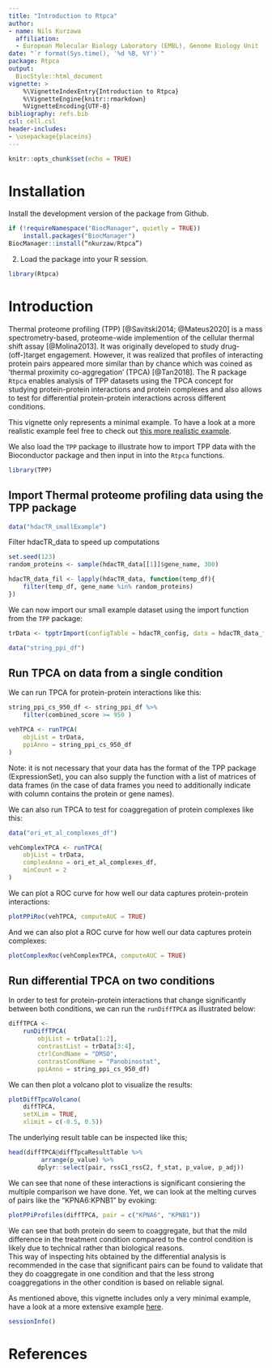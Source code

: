```yaml
---
title: "Introduction to Rtpca"
author:
- name: Nils Kurzawa
  affiliation: 
  - European Molecular Biology Laboratory (EMBL), Genome Biology Unit
date: "`r format(Sys.time(), '%d %B, %Y')`"
package: Rtpca
output:
  BiocStyle::html_document 
vignette: >
    %\VignetteIndexEntry{Introduction to Rtpca}
    %\VignetteEngine{knitr::rmarkdown}
    %VignetteEncoding{UTF-8}
bibliography: refs.bib
csl: cell.csl
header-includes: 
- \usepackage{placeins}
---
```


```r
knitr::opts_chunk$set(echo = TRUE)
```

# Installation

Install the development version of the package from Github.
```r
if (!requireNamespace("BiocManager", quietly = TRUE))
    install.packages("BiocManager")
BiocManager::install(“nkurzaw/Rtpca”)
```

2. Load the package into your R session.
```r
library(Rtpca)
```

# Introduction

Thermal proteome profiling (TPP) [@Savitski2014; @Mateus2020] is a mass spectrometry-based, proteome-wide implemention of the cellular thermal shift assay [@Molina2013]. It was originally developed to study drug-(off-)target engagement. However, it was realized that profiles of interacting protein pairs appeared more similar than by chance which was coined as 'thermal proximity co-aggregation' (TPCA) [@Tan2018]. The R package `Rtpca` enables analysis of TPP datasets using the TPCA concept for studying protein-protein interactions and protein complexes and also allows to test for differential protein-protein interactions across different conditions.         

This vignette only represents a minimal example. To have a look at a more realistic example feel free to check out [this more realistic example](https://github.com/nkurzaw/Rtpca_analysis/blob/master/Hashimoto_et_al_analysis.pdf).

We also load the `TPP` package to illustrate how to import TPP data with the Bioconductor package and then input in into the `Rtpca` functions.
```r
library(TPP)
```

## Import Thermal proteome profiling data using the TPP package
```r
data("hdacTR_smallExample")
```

Filter hdacTR_data to speed up computations
```r
set.seed(123)
random_proteins <- sample(hdacTR_data[[1]]$gene_name, 300)
```

```r
hdacTR_data_fil <- lapply(hdacTR_data, function(temp_df){
    filter(temp_df, gene_name %in% random_proteins)
})
```

We can now import our small example dataset using the import function from the `TPP` package:
```r
trData <- tpptrImport(configTable = hdacTR_config, data = hdacTR_data_fil)
```

```r
data("string_ppi_df")
```

## Run TPCA on data from a single condition

We can run TPCA for protein-protein interactions like this:
```r
string_ppi_cs_950_df <- string_ppi_df %>% 
    filter(combined_score >= 950 )

vehTPCA <- runTPCA(
    objList = trData,
    ppiAnno = string_ppi_cs_950_df
)
```
Note: it is not necessary that your data has the format of the TPP package (ExpressionSet), you can also supply the function with a list of matrices of data frames (in the case of data frames you need to additionally indicate with column contains the protein or gene names).

We can also run TPCA to test for coaggregation of protein complexes like this:
```r
data("ori_et_al_complexes_df")

vehComplexTPCA <- runTPCA(
    objList = trData,
    complexAnno = ori_et_al_complexes_df,
    minCount = 2
)
```

We can plot a ROC curve for how well our data captures protein-protein interactions:
```r
plotPPiRoc(vehTPCA, computeAUC = TRUE)
```

And we can also plot a ROC curve for how well our data captures protein complexes:

```r
plotComplexRoc(vehComplexTPCA, computeAUC = TRUE)

```


## Run differential TPCA on two conditions 

In order to test for protein-protein interactions that change significantly between both conditions, we can run the `runDiffTPCA` as illustrated below:

```r
diffTPCA <- 
    runDiffTPCA(
        objList = trData[1:2], 
        contrastList = trData[3:4],
        ctrlCondName = "DMSO",
        contrastCondName = "Panobinostat",
        ppiAnno = string_ppi_cs_950_df)
```

We can then plot a volcano plot to visualize the results:
```r
plotDiffTpcaVolcano(
    diffTPCA,
    setXLim = TRUE,
    xlimit = c(-0.5, 0.5))
```

The underlying result table can be inspected like this;
```r
head(diffTPCA@diffTpcaResultTable %>% 
         arrange(p_value) %>% 
        dplyr::select(pair, rssC1_rssC2, f_stat, p_value, p_adj))
```

We can see that none of these interactions is significant consiering the multiple comparison we have done. Yet, we can look at the melting curves of pairs like the "KPNA6:KPNB1" by evoking:

```r
plotPPiProfiles(diffTPCA, pair = c("KPNA6", "KPNB1"))
```
We can see that both protein do seem to coaggregate, but that the mild difference in the treatment condition compared to the control condition is likely due to technical rather than biological reasons.       
This way of inspecting hits obtained by the differential analysis is recommended in the case that significant pairs can be found to validate that they do coaggregate in one condition and that the less strong coaggregations in the other condition is based on reliable signal.      


As mentioned above, this vignette includes only a very minimal example, have a look at a more extensive example [here](https://github.com/nkurzaw/Rtpca_analysis/blob/master/Hashimoto_et_al_analysis.pdf).

```r
sessionInfo()
```

# References
